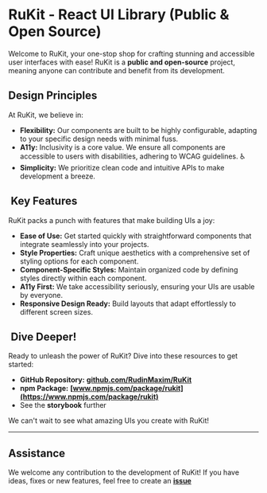 # RuKit - React UI Library (Public & Open Source)

Welcome to RuKit, your one-stop shop for crafting stunning and accessible user interfaces with ease! RuKit is a **public and open-source** project, meaning anyone can contribute and benefit from its development.

## Design Principles

At RuKit, we believe in:

- **Flexibility:** Our components are built to be highly configurable, adapting to your specific design needs with minimal fuss.
- **A11y:** Inclusivity is a core value. We ensure all components are accessible to users with disabilities, adhering to WCAG guidelines. ♿
- **Simplicity:** We prioritize clean code and intuitive APIs to make development a breeze.

## ️ Key Features

RuKit packs a punch with features that make building UIs a joy:

- **Ease of Use:** Get started quickly with straightforward components that integrate seamlessly into your projects.
- **Style Properties:** Craft unique aesthetics with a comprehensive set of styling options for each component.
- **Component-Specific Styles:** Maintain organized code by defining styles directly within each component.
- **A11y First:** We take accessibility seriously, ensuring your UIs are usable by everyone.
- **Responsive Design Ready:** Build layouts that adapt effortlessly to different screen sizes.

## ️ Dive Deeper!

Ready to unleash the power of RuKit? Dive into these resources to get started:

- **GitHub Repository:** **[github.com/RudinMaxim/RuKit](https://github.com/RudinMaxim/RuKit)**
- **npm Package:** **[www.npmjs.com/package/rukit](https://www.npmjs.com/package/rukit)**
- See the **storybook** further

We can't wait to see what amazing UIs you create with RuKit!

---

## Assistance

We welcome any contribution to the development of RuKit! If you have ideas, fixes or new features, feel free to create an **[issue](https://github.com/RudinMaxim/RuKit/issues)**
